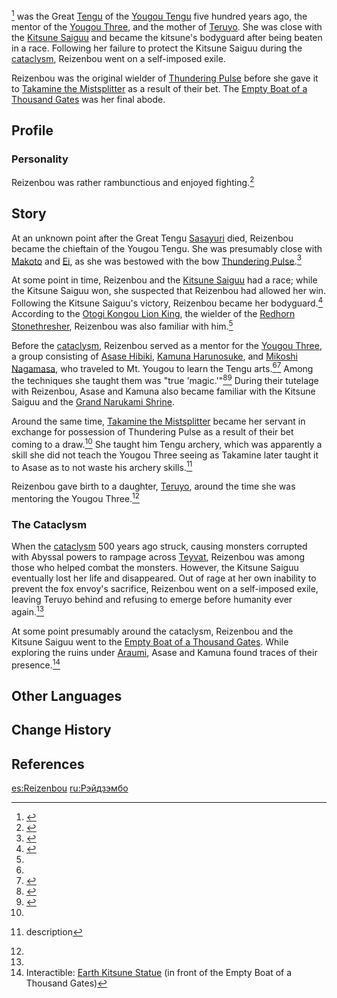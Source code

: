 {{Character Infobox
|type             = Mentioned
|region           = Inazuma
|affiliation      = Yougou Tengu
|affiliation2     = Tengu
|affiliation3     = Youkai
|child            = Teruyo
}}
{{lang|'''Reizenbou'''|ja=霊善坊}}<ref name="Redhorn">{{Ref/Weapon|Redhorn Stonethresher}}</ref> was the Great [[Tengu]] of the [[Yougou Tengu]] five hundred years ago, the mentor of the [[Yougou Three]], and the mother of [[Teruyo]]. She was close with the [[Kitsune Saiguu]] and became the kitsune's bodyguard after being beaten in a race. Following her failure to protect the Kitsune Saiguu during the [[cataclysm]], Reizenbou went on a self-imposed exile.

Reizenbou was the original wielder of [[Thundering Pulse]] before she gave it to [[Takamine the Mistsplitter]] as a result of their bet. The [[Empty Boat of a Thousand Gates]] was her final abode.

==Profile==
===Personality===
Reizenbou was rather rambunctious and enjoyed fighting.<ref name="ShiRem">{{Ref/ArtiSet|Shimenawa's Reminiscence}}</ref>

==Story==
At an unknown point after the Great Tengu [[Sasayuri]] died, Reizenbou became the chieftain of the Yougou Tengu. She was presumably close with [[Makoto]] and [[Ei]], as she was bestowed with the bow [[Thundering Pulse]].<ref name="ThunPulse">{{Ref/Weapon|Thundering Pulse}}</ref>

At some point in time, Reizenbou and the [[Kitsune Saiguu]] had a race; while the Kitsune Saiguu won, she suspected that Reizenbou had allowed her win. Following the Kitsune Saiguu's victory, Reizenbou became her bodyguard.<ref>{{Ref/Weapon|Hakushin Ring}}</ref> According to the [[Otogi King|Otogi Kongou Lion King]], the wielder of the [[Redhorn Stonethresher]], Reizenbou was also familiar with him.<ref name="Redhorn" />

Before the [[cataclysm]], Reizenbou served as a mentor for the [[Yougou Three]], a group consisting of [[Asase Hibiki]], [[Kamuna Harunosuke]], and [[Mikoshi Nagamasa]], who traveled to Mt. Yougou to learn the Tengu arts.<ref name="ShiRem" /><ref>{{Ref/Quest|The Narukami Trail}}</ref> Among the techniques she taught them was "true 'magic.'"<ref>{{Ref/Weapon|Hamayumi|Lore}}</ref><ref>{{Ref/Quest|Eight Locales Over Mountains and Seas (Quest)}}</ref> During their tutelage with Reizenbou, Asase and Kamuna also became familiar with the Kitsune Saiguu and the [[Grand Narukami Shrine]].

Around the same time, [[Takamine the Mistsplitter]] became her servant in exchange for possession of Thundering Pulse as a result of their bet coming to a draw.<ref name="ThunPulse" /> She taught him Tengu archery, which was apparently a skill she did not teach the Yougou Three seeing as Takamine later taught it to Asase as to not waste his archery skills.<ref>{{Ref/Arti|Storm Cage}} description</ref>

Reizenbou gave birth to a daughter, [[Teruyo]], around the time she was mentoring the Yougou Three.<ref name="ShiRem" />

===The Cataclysm===
When the [[cataclysm]] 500 years ago struck, causing monsters corrupted with Abyssal powers to rampage across [[Teyvat]], Reizenbou was among those who helped combat the monsters. However, the Kitsune Saiguu eventually lost her life and disappeared. Out of rage at her own inability to prevent the fox envoy's sacrifice, Reizenbou went on a self-imposed exile, leaving Teruyo behind and refusing to emerge before humanity ever again.<ref name="ShiRem" />

At some point presumably around the cataclysm, Reizenbou and the Kitsune Saiguu went to the [[Empty Boat of a Thousand Gates]]. While exploring the ruins under [[Araumi]], Asase and Kamuna found traces of their presence.<ref>Interactible: [[Earth Kitsune Statue#Araumi|Earth Kitsune Statue]] (in front of the Empty Boat of a Thousand Gates)</ref>

==Other Languages==
{{Other Languages
|default_hidden = 1
|en      = Reizenbou
|zhs     = 灵善坊
|zhs_rm  = Língshànfáng{{Assumed}}
|zht     = 靈善坊
|zht_rm  = Língshànfáng{{Assumed}}
|ja      = 霊善坊
|ja_rm   = Reizenbou
|ko      = {{tt|산령|山靈}} {{tt|선방|善坊}}
|ko_rm   = Sanryeong Seonbang
|es      = Reizenbou
|fr      = Reizenbou
|ru      = Рэйдзэмбо
|th      = Reizenbou
|vi      = Reizenbou
|de      = Reizenbou
|id      = Reizenbou
|pt      = Reizenbou
|tr      = 
|it      = 
}}

==Change History==
{{Change History|introduced=2.0}}

==References==
{{Reflist}}

[[es:Reizenbou]]
[[ru:Рэйдзэмбо]]